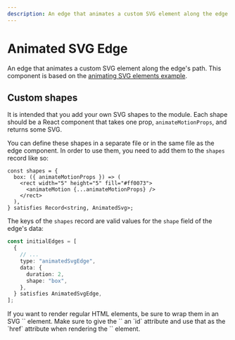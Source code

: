```yaml
---
description: An edge that animates a custom SVG element along the edge's path.
---
```



# Animated SVG Edge

An edge that animates a custom SVG element along the edge's path. This component
is based on the [animating SVG elements example](/examples/edges/animating-edges).

<UiComponentViewer id="animated-svg-edge" />

## Custom shapes

It is intended that you add your own SVG shapes to the module. Each shape should
be a React component that takes one prop, `animateMotionProps`, and returns some
SVG.

You can define these shapes in a separate file or in the same file as the edge
component. In order to use them, you need to add them to the `shapes` record like
so:

```tsx
const shapes = {
  box: ({ animateMotionProps }) => (
    <rect width="5" height="5" fill="#ff0073">
      <animateMotion {...animateMotionProps} />
    </rect>
  ),
} satisfies Record<string, AnimatedSvg>;
```

The keys of the `shapes` record are valid values for the `shape` field of the
edge's data:

```ts
const initialEdges = [
  {
    // ...
    type: "animatedSvgEdge",
    data: {
      duration: 2,
      shape: "box",
    },
  } satisfies AnimatedSvgEdge,
];
```

<Callout type="info">
  If you want to render regular HTML elements, be sure to wrap them in an SVG
  `<foreignObject />` element. Make sure to give the `<foreignObject />` an `id`
  attribute and use that as the `href` attribute when rendering the  `<animateMotion />`
  element.
</Callout>
